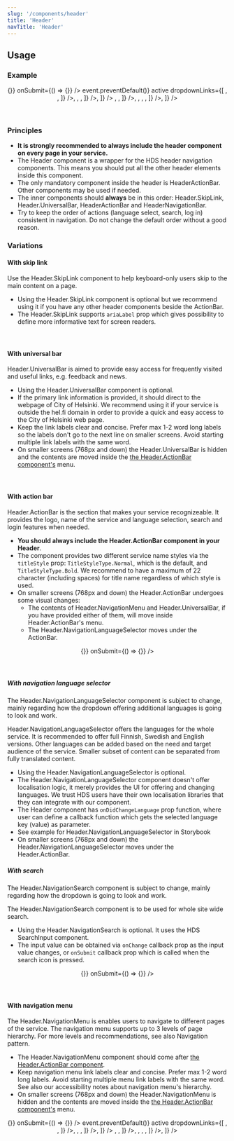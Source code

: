 ```yaml
---
slug: '/components/header'
title: 'Header'
navTitle: 'Header'
---
```




## Usage

### Example

<PlaygroundPreview>
  <Header>
    <Header.SkipLink skipTo="#content" label="Skip To Content" />
    <Header.UniversalBar primaryLinkText="Helsingin kaupunki" primaryLinkHref="#">
      <Header.NavigationLink href="#" label="Uutiset" />
      <Header.NavigationLink href="#" label="Asioi verkossa" />
      <Header.NavigationLink href="#" label="Anna palautetta" />
    </Header.UniversalBar>
    <Header.ActionBar
      title="Helsingin kaupunki"
      titleHref="https://hel.fi"
      logoAriaLabel="Service logo"
      logoHref="https://hel.fi"
      menuButtonAriaLabel="Menu"
    >
      <Header.NavigationLanguageSelector languages={[
        { label: 'Suomi', value: 'fi' },
        { label: 'Svenska', value: 'sv' },
        { label: 'English', value: 'en' },
      ]} />
      <Header.ActionBarItem fullWidth label="Haku" icon={IconSearch} id="action-bar-search">
        <Header.NavigationSearch label="Hae palvelusta" onChange={() => {}} onSubmit={() => {}} />
      </Header.ActionBarItem>
    </Header.ActionBar>
    <Header.NavigationMenu>
      <Header.NavigationLink
        href="#"
        label="Sosiaali- ja terveyspalvelut"
        onClick={(event) => event.preventDefault()}
        active
        dropdownLinks={[
          <Header.NavigationLink
            href="#"
            label="Terveydenhoito"
            active
            dropdownLinks={[
              <Header.NavigationLink href="#" label="Hammashoito" />,
              <Header.NavigationLink href="#" label="Julkinen terveydenhoito" />,
            ]}
          />,
          <Header.NavigationLink
            href="#"
            label="Senioripalvelut"
            dropdownLinks={[
              <Header.NavigationLink href="#" label="Viriketoiminta" />,
              <Header.NavigationLink href="#" label="Kuntouttavat palvelut" />,
            ]}
          />,
        ]}
      />
      <Header.NavigationLink
        href="#"
        label="Kasvatus ja koulutus"
        dropdownLinks={[
          <Header.NavigationLink
            href="#"
            label="Kasvatus"
            active
            dropdownLinks={[
              <Header.NavigationLink href="#" label="Varhaiskasvatus" />,
              <Header.NavigationLink href="#" label="Esiopetus" />,
            ]}
          />,
          <Header.NavigationLink
            href="#"
            label="Koulutus"
            dropdownLinks={[
              <Header.NavigationLink href="#" label="Perusopetus" />,
              <Header.NavigationLink href="#" label="Toisen asteen koulutus" />,
              <Header.NavigationLink href="#" label="Työväenopistot" />,
            ]}
          />,
        ]}
      />
      <Header.NavigationLink href="#" label="Asuminen" />
    </Header.NavigationMenu>
  </Header>
</PlaygroundPreview>

### Principles

- **It is strongly recommended to always include the header component on every page in your service.**
- The Header component is a wrapper for the HDS header navigation components. This means you should put all the other header elements inside this component.
- The only mandatory component inside the header is HeaderActionBar. Other components may be used if needed.
- The inner components should **always** be in this order: Header.SkipLink, Header.UniversalBar, HeaderActionBar and HeaderNavigationBar.
- Try to keep the order of actions (language select, search, log in) consistent in navigation. Do not change the default order without a good reason.

### Variations

#### With skip link

Use the Header.SkipLink component to help keyboard-only users skip to the main content on a page.
- Using the Header.SkipLink component is optional but we recommend using it if you have any other header components beside the ActionBar.
- The Header.SkipLink supports `ariaLabel` prop which gives possibility to define more informative text for screen readers.

<PlaygroundPreview>
  <Header>
    <Header.SkipLink skipTo="#content" label="Skip To Content" />
    <Header.ActionBar
      title="Helsingin kaupunki"
      titleHref="https://hel.fi"
      logoAriaLabel="Service logo"
      logoHref="https://hel.fi"
      menuButtonAriaLabel="Menu"
    >
      <Header.NavigationLanguageSelector languages={[
        { label: 'Suomi', value: 'fi' },
        { label: 'Svenska', value: 'sv' },
        { label: 'English', value: 'en' },
      ]} />
    </Header.ActionBar>
  </Header>
</PlaygroundPreview>

#### With universal bar

Header.UniversalBar is aimed to provide easy access for frequently visited and useful links, e.g. feedback and news.
- Using the Header.UniversalBar component is optional.
- If the primary link information is provided, it should direct to the webpage of City of Helsinki. We recommend using it if your service is outside the <ExternalLink href="https://www.hel.fi/fi">hel.fi</ExternalLink> domain in order to provide a quick and easy access to the City of Helsinki web page.
- Keep the link labels clear and concise. Prefer max 1-2 word long labels so the labels don't go to the next line on smaller screens. Avoid starting multiple link labels with the same word.
- On smaller screens (768px and down) the Header.UniversalBar is hidden and the contents are moved inside the [the Header.ActionBar component's](#with-action-bar) menu.

<PlaygroundPreview>
  <Header>
    <Header.UniversalBar primaryLinkText="Helsingin kaupunki" primaryLinkHref="#">
      <Header.NavigationLink href="#" label="Uutiset" />
      <Header.NavigationLink href="#" label="Asioi verkossa" />
      <Header.NavigationLink href="#" label="Anna palautetta" />
    </Header.UniversalBar>
    <Header.ActionBar
      title="Helsingin kaupunki"
      titleHref="https://hel.fi"
      titleHref="https://hel.fi"
      logoAriaLabel="Service logo"
      logoHref="https://hel.fi"
      menuButtonAriaLabel="Menu"
    />
  </Header>
</PlaygroundPreview>

#### With action bar

Header.ActionBar is the section that makes your service recognizeable. It provides the logo, name of the service and language selection, search and login features when needed.
- **You should always include the Header.ActionBar component in your Header**.
- The component provides two different service name styles via the `titleStyle` prop: `TitleStyleType.Normal`, which is the default, and `TitleStyleType.Bold`. We recommend to have a maximum of 22 character (including spaces) for title name regardless of which style is used.
- On smaller screens (768px and down) the Header.ActionBar undergoes some visual changes:
  - The contents of Header.NavigationMenu and Header.UniversalBar, if you have provided either of them, will move inside Header.ActionBar's menu.
  - The Header.NavigationLanguageSelector moves under the ActionBar.
  
<PlaygroundPreview>
  <Header>
    <Header.ActionBar
      title="Helsingin kaupunki"
      titleHref="https://hel.fi"
      logoAriaLabel="Service logo"
      logoHref="https://hel.fi"
      menuButtonAriaLabel="Menu"
    >
      <Header.NavigationLanguageSelector languages={[
        { label: 'Suomi', value: 'fi' },
        { label: 'Svenska', value: 'sv' },
        { label: 'English', value: 'en' },
      ]} />
      <Header.ActionBarItem fullWidth label="Haku" icon={IconSearch} id="action-bar-search">
        <Header.NavigationSearch label="Hae palvelusta" onChange={() => {}} onSubmit={() => {}} />
      </Header.ActionBarItem>
    </Header.ActionBar>
  </Header>
</PlaygroundPreview>

##### With navigation language selector

<Notification label="A work in progress!" className="siteNotification">
  The Header.NavigationLanguageSelector component is subject to change, mainly regarding how the dropdown offering additional languages is going to look and work.
</Notification>

Header.NavigationLanguageSelector offers the languages for the whole service. It is recommended to offer full Finnish, Swedish and English versions. Other languages can be added based on the need and target audience of the service. Smaller subset of content can be separated from fully translated content.
- Using the Header.NavigationLanguageSelector is optional. 
- The Header.NavigationLanguageSelector component doesn't offer localisation logic, it merely provides the UI for offering and changing languages. We trust HDS users have their own localisation libraries that they can integrate with our component.
- The Header component has `onDidChangeLanguage` prop function, where user can define a callback function which gets the selected language key (value) as parameter.
- See example for Header.NavigationLanguageSelector <Link openInNewTab openInNewTabAriaLabel="Opens in a new tab" href="/storybook/react/?path=/story/components-header--minimal-with-localization">in Storybook</Link>
- On smaller screens (768px and down) the Header.NavigationLanguageSelector moves under the Header.ActionBar.

##### With search

<Notification label="A work in progress!" className="siteNotification">
  The Header.NavigationSearch component is subject to change, mainly regarding how the dropdown is going to look and work.
</Notification>

The Header.NavigationSearch component is to be used for whole site wide search.
- Using the Header.NavigationSearch is optional. It uses the <InternalLink href="/components/search-input">HDS SearchInput component</InternalLink>.
- The input value can be obtained via `onChange` callback prop as the input value changes, or `onSubmit` callback prop which is called when the search icon is pressed.

<PlaygroundPreview>
  <Header>
    <Header.SkipLink skipTo="#content" label="Skip To Content" />
    <Header.ActionBar
      title="Helsingin kaupunki"
      titleHref="https://hel.fi"
      logoAriaLabel="Service logo"
      logoHref="https://hel.fi"
      menuButtonAriaLabel="Menu"
    >
      <Header.ActionBarItem fullWidth label="Haku" icon={IconSearch} id="action-bar-search">
        <Header.NavigationSearch label="Hae palvelusta" onChange={() => {}} onSubmit={() => {}} />
      </Header.ActionBarItem>
    </Header.ActionBar>
  </Header>
</PlaygroundPreview>

#### With navigation menu
The Header.NavigationMenu is enables users to navigate to different pages of the service. The navigation menu supports up to 3 levels of page hierarchy. For more levels and recommendations, see also Navigation pattern.
- The Header.NavigationMenu component should come after [the Header.ActionBar component](#with-action-bar).
- Keep navigation menu link labels clear and concise. Prefer max 1-2 word long labels. Avoid starting multiple menu link labels with the same word. See also our <InternalLink href="/components/header/accessibility">accessibility notes</InternalLink> about navigation menu's hierarchy.
- On smaller screens (768px and down) the Header.NavigationMenu is hidden and the contents are moved inside the [the Header.ActionBar component's](#with-action-bar) menu.

<PlaygroundPreview>
  <Header>
    <Header.ActionBar
      title="Helsingin kaupunki"
      titleHref="https://hel.fi"
      logoAriaLabel="Service logo"
      logoHref="https://hel.fi"
      menuButtonAriaLabel="Menu"
    >
      <Header.NavigationLanguageSelector languages={[
        { label: 'Suomi', value: 'fi' },
        { label: 'Svenska', value: 'sv' },
        { label: 'English', value: 'en' },
      ]} />
      <Header.ActionBarItem fullWidth label="Haku" icon={IconSearch} id="action-bar-search">
        <Header.NavigationSearch label="Hae palvelusta" onChange={() => {}} onSubmit={() => {}} />
      </Header.ActionBarItem>
    </Header.ActionBar>
    <Header.NavigationMenu>
      <Header.NavigationLink
        href="#"
        label="Sosiaali- ja terveyspalvelut"
        onClick={(event) => event.preventDefault()}
        active
        dropdownLinks={[
          <Header.NavigationLink
            href="#"
            label="Terveydenhoito"
            active
            dropdownLinks={[
              <Header.NavigationLink href="#" label="Hammashoito" />,
              <Header.NavigationLink href="#" label="Julkinen terveydenhoito" />,
            ]}
          />,
          <Header.NavigationLink
            href="#"
            label="Senioripalvelut"
            dropdownLinks={[
              <Header.NavigationLink href="#" label="Viriketoiminta" />,
              <Header.NavigationLink href="#" label="Kuntouttavat palvelut" />,
            ]}
          />,
        ]}
      />
      <Header.NavigationLink
        href="#"
        label="Kasvatus ja koulutus"
        dropdownLinks={[
          <Header.NavigationLink
            href="#"
            label="Kasvatus"
            active
            dropdownLinks={[
              <Header.NavigationLink href="#" label="Varhaiskasvatus" />,
              <Header.NavigationLink href="#" label="Esiopetus" />,
            ]}
          />,
          <Header.NavigationLink
            href="#"
            label="Koulutus"
            dropdownLinks={[
              <Header.NavigationLink href="#" label="Perusopetus" />,
              <Header.NavigationLink href="#" label="Toisen asteen koulutus" />,
              <Header.NavigationLink href="#" label="Työväenopistot" />,
            ]}
          />,
        ]}
      />
      <Header.NavigationLink href="#" label="Asuminen" />
    </Header.NavigationMenu>
  </Header>
</PlaygroundPreview>
